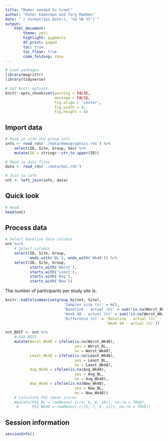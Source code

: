 ```yaml
---
title: "Numer needed to treat"
author: "Peter Kamerman and Tory Madden"
date: "`r format(Sys.Date(), '%d %B %Y')`"
output:
    html_document:
        theme: yeti
        highlight: pygments
        df_print: paged
        toc: true
        toc_float: true
        code_folding: show
---
```


```r
# Load packages
library(magrittr)
library(tidyverse)

# Set knitr options
knitr::opts_chunk$set(warning = FALSE,
                      message = FALSE,
                      fig.align = 'center',
                      fig.width = 8,
                      fig.height = 8)
```

## Import data
```r
# Read in site and group info
info <- read_rds('./data/demographics.rds') %>%
    select(ID, Site, Group, Sex) %>%
    mutate(ID = stringr::str_to_upper(ID))

# Read in data files
data <- read_rds('./data/bpi.rds')

# Join to info 
nnt <- left_join(info, data)
```

## Quick look
```r
# Head
head(nnt)
```

## Process data 
```r
# Select baseline data columns
nnt %<>%
    # Select columns
    select(ID, Site, Group, 
           ends_with('BL'), ends_with('Wk48')) %>%
    select(ID, Site, Group, 
           starts_with('Worst'),
           starts_with('Least'), 
           starts_with('Avg'), 
           starts_with('Now')) 
```

The number of participants per study site is:

```r
knitr::kable(summarise(group_by(nnt, Site), 
                          'Samples size (n)' = n(),
                          'Baseline - actual (n)' = sum(!is.na(Worst_BL)), 
                          'Week 48 - actual (n)' = sum(!is.na(Worst_Wk48)),
                          'Difference (n)' = `Baseline - actual (n)` - 
                                             `Week 48 - actual (n)`))
```

```r
nnt_BOCF <- nnt %>%
    # Add BOCF 
    mutate(Worst_Wk48 = ifelse(is.na(Worst_Wk48),
                               yes = Worst_BL,
                               no = Worst_Wk48),
           Least_Wk48 = ifelse(is.na(Least_Wk48),
                               yes = Least_BL,
                               no = Least_Wk48),
           Avg_Wk48 = ifelse(is.na(Avg_Wk48),
                               yes = Avg_BL,
                               no = Avg_Wk48),
           Now_Wk48 = ifelse(is.na(Now_Wk48),
                               yes = Now_BL,
                               no = Now_Wk48))
    # Calculate PSS (mean score)
    #mutate(PSS_BL = rowMeans(.[c(4, 6, 8, 10)], na.rm = TRUE),
     #      PSS_Wk48 = rowMeans(.[c(5, 7, 9, 11)], na.rm = TRUE))
```


## Session information
```r
sessionInfo()
```